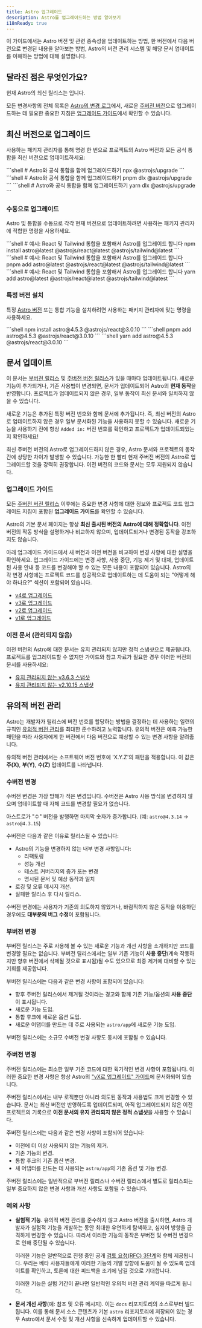```yaml
---
title: Astro 업그레이드
description: Astro를 업그레이드하는 방법 알아보기
i18nReady: true
---
```



이 가이드에서는 Astro 버전 및 관련 종속성을 업데이트하는 방법, 한 버전에서 다음 버전으로 변경된 내용을 알아보는 방법, Astro의 버전 관리 시스템 및 해당 문서 업데이트를 이해하는 방법에 대해 설명합니다.

## 달라진 점은 무엇인가요?
현재 Astro의 최신 릴리스는 <Version pkgName="astro" /> 입니다.

모든 변경사항의 전체 목록은 [Astro의 변경 로그](https://github.com/withastro/astro/blob/main/packages/astro/CHANGELOG.md)에서, 새로운 [주버전 버전](#주버전-변경)으로 업그레이드하는 데 필요한 중요한 지침은 [업그레이드 가이드](#업그레이드-가이드)에서 확인할 수 있습니다.


## 최신 버전으로 업그레이드

사용하는 패키지 관리자를 통해 명령 한 번으로 프로젝트의 Astro 버전과 모든 공식 통합을 최신 버전으로 업데이트하세요:

<PackageManagerTabs>
  <Fragment slot="npm">
  ```shell
  # Astro와 공식 통합을 함께 업그레이드하기
  npx @astrojs/upgrade
  ```
  </Fragment>
  <Fragment slot="pnpm">
  ```shell
  # Astro와 공식 통합을 함께 업그레이드하기
  pnpm dlx @astrojs/upgrade
  ```
  </Fragment>
  <Fragment slot="yarn">
  ```shell
  # Astro와 공식 통합을 함께 업그레이드하기
  yarn dlx @astrojs/upgrade
  ```
  </Fragment>
</PackageManagerTabs>


### 수동으로 업그레이드

Astro 및 통합을 수동으로 각각 현재 버전으로 업데이트하려면 사용하는 패키지 관리자에 적합한 명령을 사용하세요.

<PackageManagerTabs>
  <Fragment slot="npm">
  ```shell
  # 예시: React 및 Tailwind 통합을 포함해서 Astro를 업그레이드 합니다
  npm install astro@latest @astrojs/react@latest @astrojs/tailwind@latest
  ```
  </Fragment>
  <Fragment slot="pnpm">
  ```shell
  # 예시: React 및 Tailwind 통합을 포함해서 Astro를 업그레이드 합니다
  pnpm add astro@latest @astrojs/react@latest @astrojs/tailwind@latest
  ```
  </Fragment>
  <Fragment slot="yarn">
  ```shell
  # 예시: React 및 Tailwind 통합을 포함해서 Astro를 업그레이드 합니다
  yarn add astro@latest @astrojs/react@latest @astrojs/tailwind@latest
  ```
  </Fragment>
</PackageManagerTabs>

### 특정 버전 설치

특정 [Astro 버전](https://www.npmjs.com/package/astro?activeTab=versions) 또는 통합 기능을 설치하려면 사용하는 패키지 관리자에 맞는 명령을 사용하세요.

<PackageManagerTabs>
  <Fragment slot="npm">
  ```shell
  npm install astro@4.5.3 @astrojs/react@3.0.10
  ```
  </Fragment>
  <Fragment slot="pnpm">
  ```shell
  pnpm add astro@4.5.3 @astrojs/react@3.0.10
  ```
  </Fragment>
  <Fragment slot="yarn">
  ```shell
  yarn add astro@4.5.3 @astrojs/react@3.0.10
  ```
  </Fragment>
</PackageManagerTabs>


## 문서 업데이트

이 문서는 [부버전 릴리스](#부버전-변경) 및 [주버전 버전 릴리스](#주버전-변경)가 있을 때마다 업데이트됩니다. 새로운 기능이 추가되거나, 기존 사용법이 변경되면, 문서가 업데이트되어 Astro의 **현재 동작**을 반영합니다. 프로젝트가 업데이트되지 않은 경우, 일부 동작이 최신 문서와 일치하지 않을 수 있습니다.

새로운 기능은 추가된 특정 버전 번호와 함께 문서에 추가됩니다. 즉, 최신 버전의 Astro로 업데이트하지 않은 경우 일부 문서화된 기능을 사용하지 못할 수 있습니다. 새로운 기능을 사용하기 전에 항상 `Added in:` 버전 번호를 확인하고 프로젝트가 업데이트되었는지 확인하세요!

최신 주버전 버전의 Astro로 업그레이드하지 않은 경우, Astro 문서와 프로젝트의 동작 간에 상당한 차이가 발생할 수 있습니다. 가능한 한 빨리 현재 주버전 버전의 Astro로 업그레이드할 것을 강력히 권장합니다. 이전 버전의 코드와 문서는 모두 지원되지 않습니다.

### 업그레이드 가이드

모든 [주버전 버전 릴리스](#주버전-변경) 이후에는 중요한 변경 사항에 대한 정보와 프로젝트 코드 업그레이드 지침이 포함된 **업그레이드 가이드**를 확인할 수 있습니다.

Astro의 기본 문서 페이지는 항상 **최신 출시된 버전의 Astro에 대해 정확합니다**. 이전 버전의 작동 방식을 설명하거나 비교하지 않으며, 업데이트되거나 변경된 동작을 강조하지도 않습니다.

아래 업그레이드 가이드에서 새 버전과 이전 버전을 비교하여 변경 사항에 대한 설명을 확인하세요. 업그레이드 가이드에는 변경 사항, 사용 중단, 기능 제거 및 대체, 업데이트된 사용 안내 등 코드를 변경해야 할 수 있는 모든 내용이 포함되어 있습니다. Astro의 각 변경 사항에는 프로젝트 코드를 성공적으로 업데이트하는 데 도움이 되는 "어떻게 해야 하나요?" 섹션이 포함되어 있습니다.

- [v4로 업그레이드](/ko/guides/upgrade-to/v4/)
- [v3로 업그레이드](/ko/guides/upgrade-to/v3/)
- [v2로 업그레이드](/ko/guides/upgrade-to/v2/)
- [v1로 업그레이드](/ko/guides/upgrade-to/v1/)

### 이전 문서 (관리되지 않음)

이전 버전의 Astro에 대한 문서는 유지 관리되지 않지만 정적 스냅샷으로 제공됩니다. 프로젝트를 업그레이드할 수 없지만 가이드와 참고 자료가 필요한 경우 이러한 버전의 문서를 사용하세요:

- [유지 관리되지 않는 v3.6.3 스냅샷](https://docs-git-v3-docs-unmaintained-astrodotbuild.vercel.app/)
- [유지 관리되지 않는 v2.10.15 스냅샷](https://deploy-preview-4405--astro-docs-2.netlify.app/en/getting-started/)


## 유의적 버전 관리

Astro는 개발자가 릴리스에 버전 번호를 할당하는 방법을 결정하는 데 사용하는 일련의 규칙인 [유의적 버전 관리](https://semver.org/lang/ko/)를 최대한 준수하려고 노력합니다. 유의적 버전은 예측 가능한 패턴을 따라 사용자에게 한 버전에서 다음 버전으로 예상할 수 있는 변경 사항을 알려줍니다.

유의적 버전 관리에서는 소프트웨어 버전 번호에 'X.Y.Z'의 패턴을 적용합니다. 이 값은 **주(X)**, **부(Y)**, **수(Z)** 업데이트를 나타냅니다.

### 수버전 변경

수버전 변경은 가장 방해가 적은 변경입니다. 수버전은 Astro 사용 방식을 변경하지 않으며 업데이트할 때 자체 코드를 변경할 필요가 없습니다.

아스트로가 "수" 버전을 발행하면 마지막 숫자가 증가합니다. (예: `astro@4.3.14` -> `astro@4.3.15`)

수버전은 다음과 같은 이유로 릴리스될 수 있습니다:

- Astro의 기능을 변경하지 않는 내부 변경 사항입니다:
  - 리팩토링
  - 성능 개선
  - 테스트 커버리지의 증가 또는 변경
  - 명시된 문서 및 예상 동작과 일치
- 로깅 및 오류 메시지 개선.
- 실패한 릴리스 후 다시 릴리스.

수버전 변경에는 사용자가 기존의 의도하지 않았거나, 바람직하지 않은 동작을 이용하던 경우에도 **대부분의 버그 수정**이 포함됩니다.


### 부버전 변경

부버전 릴리스는 주로 사용해 볼 수 있는 새로운 기능과 개선 사항을 소개하지만 코드를 변경할 필요는 없습니다. 부버전 릴리스에서는 일부 기존 기능이 **사용 중단**(계속 작동하지만 향후 버전에서 삭제될 것으로 표시됨)될 수도 있으므로 최종 제거에 대비할 수 있는 기회를 제공합니다.

부버전 릴리스에는 다음과 같은 변경 사항이 포함되어 있습니다:

- 향후 주버전 릴리스에서 제거될 것이라는 경고와 함께 기존 기능/옵션의 **사용 중단**이 표시됩니다.
- 새로운 기능 도입.
- 통합 후크에 새로운 옵션 도입.
- 새로운 어댑터를 만드는 데 주로 사용되는 `astro/app`에 새로운 기능 도입.

부버전 릴리스에는 소규모 수버전 변경 사항도 동시에 포함될 수 있습니다.

### 주버전 변경

주버전 릴리스에는 최소한 일부 기존 코드에 대한 획기적인 변경 사항이 포함됩니다. 이러한 중요한 변경 사항은 항상 Astro의 ["vX로 업그레이드" 가이드](#업그레이드-가이드)에 문서화되어 있습니다.

주버전 릴리스에서는 내부 로직뿐만 아니라 의도된 동작과 사용법도 크게 변경할 수 있습니다. 문서는 최신 버전만 반영하도록 업데이트되며, 아직 업그레이드되지 않은 이전 프로젝트의 기록으로 **이전 문서의 유지 관리되지 않은 정적 스냅샷**을 사용할 수 있습니다.

주버전 릴리스에는 다음과 같은 변경 사항이 포함되어 있습니다:

- 이전에 더 이상 사용되지 않는 기능의 제거.
- 기존 기능의 변경.
- 통합 후크의 기존 옵션 변경.
- 새 어댑터를 만드는 데 사용되는 `astro/app`의 기존 옵션 및 기능 변경.

주버전 릴리스에는 일반적으로 부버전 릴리스나 수버전 릴리스에서 별도로 릴리스되는 일부 중요하지 않은 변경 사항과 개선 사항도 포함될 수 있습니다.

### 예외 사항

- **실험적 기능**. 유의적 버전 관리를 준수하지 않고 Astro 버전을 출시하면, Astro 개발자가 실험적 기능을 개발하는 동안 최대한 유연하게 탐색하고, 심지어 방향을 급격하게 변경할 수 있습니다. 따라서 이러한 기능의 동작은 부버전 및 수버전 변경으로 인해 중단될 수 있습니다.

  이러한 기능은 일반적으로 진행 중인 공개 [검토 요청(RFC) 3단계](https://github.com/withastro/roadmap#stage-3-rfc--development)와 함께 제공됩니다. 우리는 베타 사용자들에게 이러한 기능의 개발 방향에 도움이 될 수 있도록 업데이트를 확인하고, 토론에 대한 피드백을 조기에 남길 것으로 기대합니다.

  이러한 기능은 실험 기간이 끝나면 일반적인 유의적 버전 관리 계약을 따르게 됩니다.

- **문서 개선 사항**(예: 참조 및 오류 메시지). 이는 `docs` 리포지토리의 소스로부터 빌드됩니다. 이를 통해 문서 소스 콘텐츠가 기본 `astro` 리포지토리에 저장되어 있는 경우 Astro에서 문서 수정 및 개선 사항을 신속하게 업데이트할 수 있습니다.
